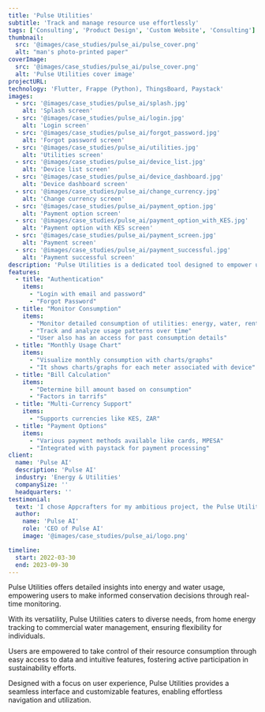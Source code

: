 ```yaml
---
title: 'Pulse Utilities'
subtitle: 'Track and manage resource use effortlessly'
tags: ['Consulting', 'Product Design', 'Custom Website', 'Consulting']
thumbnail:
  src: '@images/case_studies/pulse_ai/pulse_cover.png'
  alt: "man's photo-printed paper"
coverImage:
  src: '@images/case_studies/pulse_ai/pulse_cover.png'
  alt: 'Pulse Utilities cover image'
projectURL: 
technology: 'Flutter, Frappe (Python), ThingsBoard, Paystack'
images:
  - src: '@images/case_studies/pulse_ai/splash.jpg'
    alt: 'Splash screen'
  - src: '@images/case_studies/pulse_ai/login.jpg'
    alt: 'Login screen'
  - src: '@images/case_studies/pulse_ai/forgot_password.jpg'
    alt: 'Forgot password screen'
  - src: '@images/case_studies/pulse_ai/utilities.jpg'
    alt: 'Utilities screen'
  - src: '@images/case_studies/pulse_ai/device_list.jpg'
    alt: 'Device list screen'
  - src: '@images/case_studies/pulse_ai/device_dashboard.jpg'
    alt: 'Device dashboard screen'
  - src: '@images/case_studies/pulse_ai/change_currency.jpg'
    alt: 'Change currency screen'
  - src: '@images/case_studies/pulse_ai/payment_option.jpg'
    alt: 'Payment option screen'
  - src: '@images/case_studies/pulse_ai/payment_option_with_KES.jpg'
    alt: 'Payment option with KES screen'
  - src: '@images/case_studies/pulse_ai/payment_screen.jpg'
    alt: 'Payment screen'
  - src: '@images/case_studies/pulse_ai/payment_successful.jpg'
    alt: 'Payment successful screen'
description: 'Pulse Utilities is a dedicated tool designed to empower users to meticulously monitor the consumption of devices like energy, water, and more.'
features:
  - title: "Authentication"
    items:
      - "Login with email and password"
      - "Forgot Password"
  - title: "Monitor Consumption"
    items:
      - "Monitor detailed consumption of utilities: energy, water, rent, internet, etc"
      - "Track and analyze usage patterns over time"
      - "User also has an access for past consumption details"
  - title: "Monthly Usage Chart"
    items:
      - "Visualize monthly consumption with charts/graphs"
      - "It shows charts/graphs for each meter associated with device"
  - title: "Bill Calculation"
    items:
      - "Determine bill amount based on consumption"
      - "Factors in tarrifs"
  - title: "Multi-Currency Support"
    items:
      - "Supports currencies like KES, ZAR"
  - title: "Payment Options"
    items:
      - "Various payment methods available like cards, MPESA"
      - "Integrated with paystack for payment processing"
client:
  name: 'Pulse AI'
  description: 'Pulse AI'
  industry: 'Energy & Utilities'
  companySize: ''
  headquarters: ''
testimonial:
  text: 'I chose Appcrafters for my ambitious project, the Pulse Utilities app development, in 2021. Throughout our association, Appcrafters has consistently exceeded my expectations with exceptional efficiency. They met all my evolving requirements with deadlines. Their deep understanding of my project and exceptional communication skills greatly impressed me. I highly recommend Appcrafters as a reliable web and app development company.'
  author:
    name: 'Pulse AI'
    role: 'CEO of Pulse AI'
    image: '@images/case_studies/pulse_ai/logo.png'

timeline:
  start: 2022-03-30
  end: 2023-09-30
---
```


Pulse Utilities offers detailed insights into energy and water usage, empowering users to make informed conservation decisions through real-time monitoring.

With its versatility, Pulse Utilities caters to diverse needs, from home energy tracking to commercial water management, ensuring flexibility for individuals.

Users are empowered to take control of their resource consumption through easy access to data and intuitive features, fostering active participation in sustainability efforts.

Designed with a focus on user experience, Pulse Utilities provides a seamless interface and customizable features, enabling effortless navigation and utilization.